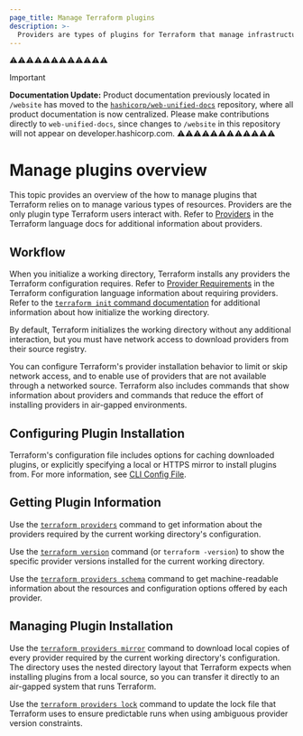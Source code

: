 ```yaml
---
page_title: Manage Terraform plugins 
description: >-
  Providers are types of plugins for Terraform that manage infrastructure resources. Learn about managing plugins using the Terraform CLI.
---
```


⚠️⚠️⚠️⚠️⚠️⚠️⚠️⚠️⚠️⚠️⚠️⚠️
> [!IMPORTANT]  
> **Documentation Update:** Product documentation previously located in `/website` has moved to the [`hashicorp/web-unified-docs`](https://github.com/hashicorp/web-unified-docs) repository, where all product documentation is now centralized. Please make contributions directly to `web-unified-docs`, since changes to `/website` in this repository will not appear on developer.hashicorp.com.
⚠️⚠️⚠️⚠️⚠️⚠️⚠️⚠️⚠️⚠️⚠️⚠️


# Manage plugins overview

This topic provides an overview of the how to manage plugins that Terraform relies on to manage various types
of resources. Providers are the only plugin type Terraform users interact with. Refer to [Providers](/terraform/language/providers) in the Terraform
language docs for additional information about providers.

## Workflow

When you initialize a working directory, Terraform installs any providers the Terraform configuration requires. Refer to 
[Provider Requirements](/terraform/language/providers/requirements) in the Terraform configuration language information about requiring providers. Refer to the [`terraform init` command documentation](/terraform/cli/init) for additional information about how initialize the working directory. 

By default, Terraform initializes the working directory without any additional interaction, but you must have network access to
download providers from their source registry.

You can configure Terraform's provider installation behavior to limit or skip
network access, and to enable use of providers that are not available through a
networked source. Terraform also includes commands that show information
about providers and commands that reduce the effort of installing providers in air-gapped
environments.

## Configuring Plugin Installation

Terraform's configuration file includes options for caching downloaded plugins,
or explicitly specifying a local or HTTPS mirror to install plugins from. For
more information, see [CLI Config File](/terraform/cli/config/config-file).

## Getting Plugin Information

Use the [`terraform providers`](/terraform/cli/commands/providers) command to get information
about the providers required by the current working directory's configuration.

Use the [`terraform version`](/terraform/cli/commands/version) command (or
`terraform -version`) to show the specific provider versions installed for the
current working directory.

Use the [`terraform providers schema`](/terraform/cli/commands/providers/schema) command to
get machine-readable information about the resources and configuration options
offered by each provider.

## Managing Plugin Installation

Use the [`terraform providers mirror`](/terraform/cli/commands/providers/mirror) command to
download local copies of every provider required by the current working
directory's configuration. The directory uses the nested directory layout
that Terraform expects when installing plugins from a local source, so you can
transfer it directly to an air-gapped system that runs Terraform.

Use the [`terraform providers lock`](/terraform/cli/commands/providers/lock) command
to update the lock file that Terraform uses to ensure predictable runs when
using ambiguous provider version constraints.
